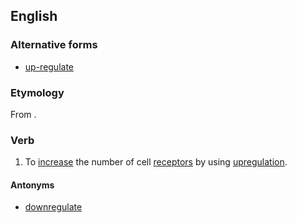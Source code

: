 ==English==
{{wikipedia}}

===Alternative forms===
* [[up-regulate]]

===Etymology===
From {{prefix|up|regulate|lang=en}}.

===Verb===
{{en-verb|upregulat}}

# {{context|biology|lang=en}} To [[increase]] the number of cell [[receptor]]s by using [[upregulation]].

====Antonyms====
* [[downregulate]]